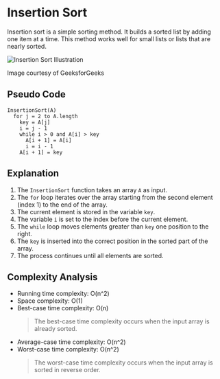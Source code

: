 
# Insertion Sort

Insertion sort is a simple sorting method. It builds a sorted list by adding one item at a time. This method works well for small lists or lists that are nearly sorted.

<div className="flex flex-col items-center">
    <Image src={InsertionSort} alt="Insertion Sort Illustration" />
    <p className="text-center">Image courtesy of GeeksforGeeks</p>
</div>

## Pseudo Code

```plaintext
InsertionSort(A)
  for j = 2 to A.length
    key = A[j]
    i = j - 1
    while i > 0 and A[i] > key
      A[i + 1] = A[i]
      i = i - 1
    A[i + 1] = key
```

## Explanation

1. The `InsertionSort` function takes an array `A` as input.
2. The `for` loop iterates over the array starting from the second element (index 1) to the end of the array.
3. The current element is stored in the variable `key`.
4. The variable `i` is set to the index before the current element.
5. The `while` loop moves elements greater than `key` one position to the right.
6. The `key` is inserted into the correct position in the sorted part of the array.
7. The process continues until all elements are sorted.

## Complexity Analysis

-   Running time complexity: O(n^2)
-   Space complexity: O(1)
-   Best-case time complexity: O(n)
    > The best-case time complexity occurs when the input array is already sorted.
-   Average-case time complexity: O(n^2)
-   Worst-case time complexity: O(n^2)
    > The worst-case time complexity occurs when the input array is sorted in reverse order.
